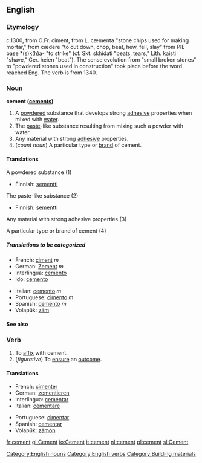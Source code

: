 ==English==

===Etymology===
c.1300, from O.Fr. ciment, from L. cæmenta "stone chips used for making mortar," from cædere "to cut down, chop, beat, hew, fell, slay" from PIE base *(s)k(h)a- "to strike" (cf. Skt. skhidati "beats, tears," Lith. kaisti "shave," Ger. heien "beat"). The sense evolution from "small broken stones" to "powdered stones used in construction" took place before the word reached Eng. The verb is from 1340.

===Noun===
'''cement ([[cements]])'''
# A [[powder]]ed substance that develops strong [[adhesive]] properties when mixed with [[water]].
# The [[paste]]-like substance resulting from mixing such a powder with water.
# Any material with strong [[adhesive]] properties.
# (''count noun'') A particular type or [[brand]] of cement.

==== Translations ====
;A powdered substance (1)
{{top}}
*Finnish: [[sementti]]
{{mid}}
{{bottom}}

;The paste-like substance (2)
{{top}}
*Finnish: [[sementti]]
{{mid}}
{{bottom}}

;Any material with strong adhesive properties (3)
{{top}}
{{mid}}
{{bottom}}

;A particular type or brand of cement (4)
{{top}}
{{mid}}
{{bottom}}

=====Translations to be categorized=====
{{checktrans}}
{{top}}
*French: [[ciment]] ''m''
*German: [[Zement]] ''m''
*Interlingua: [[cemento]]
*Ido: [[cemento]]
{{mid}}
*Italian: [[cemento]] ''m''
*Portuguese: [[cimento]] ''m''
*Spanish: [[cemento]] ''m''
*Volapük: [[zäm]]
{{bottom}}

==== See also ====
{{Wikipedia}}

===Verb===
{{conj|cement|cements|cemented|cemented|cementing}}
# To [[affix]] with cement.
# (''figurative'') To [[ensure]] an [[outcome]].

==== Translations ====
{{top}}
*French: [[cimenter]] 
*German: [[zementieren]]
*Interlingua: [[cementar]] 
*Italian: [[cementare]]
{{mid}}
*Portuguese: [[cimentar]]
*Spanish: [[cementar]]
*Volapük: [[zämön]]
{{bottom}}

[[Category:English nouns]]
[[Category:English verbs]]
[[Category:Building materials]]

[[fr:cement]]
[[gl:Cement]]
[[io:Cement]]
[[it:cement]]
[[nl:cement]]
[[pl:cement]]
[[sl:Cement]]